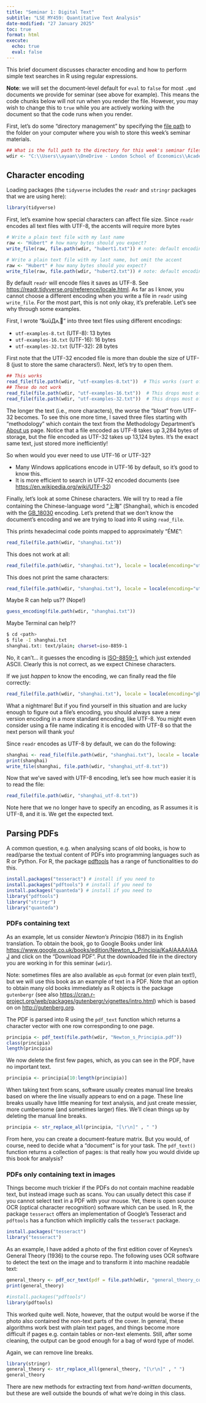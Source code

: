 ```yaml
---
title: "Seminar 1: Digital Text"
subtitle: "LSE MY459: Quantitative Text Analysis"
date-modified: "27 January 2025" 
toc: true
format: html
execute:
  echo: true
  eval: false
---
```


This brief document discusses character encoding and how to perform simple text searches in R using regular expressions.

**Note**: we will set the document-level default for `eval` to `false` for most `.qmd` documents we provide for seminar (see above for example). This means the code chunks below will not run when you render the file. However, you may wish to change this to `true` while you are actively working with the document so that the code runs when you render.

First, let's do some "directory management" by specifying the [file path](https://en.wikipedia.org/wiki/Path_(computing)) to the folder on your computer where you wish to store this week's seminar materials. 

```r
## What is the full path to the directory for this week's seminar files?
wdir <- "C:\\Users\\ayaan\\OneDrive - London School of Economics\\Academics\\MPA_DSPP\\Text Analysis\\lectures\\week02"
```

## Character encoding 

Loading packages (the `tidyverse` includes the `readr` and `stringr` packages that we are using here):

```r
library(tidyverse)
```

First, let's examine how special characters can affect file size. Since `readr` encodes all text files with UTF-8, the accents will require more bytes

```r
# Write a plain text file with my last name
raw <- "Hübert" # how many bytes should you expect?
write_file(raw, file.path(wdir, "hubert1.txt")) # note: default encoding is UTF-8

# Write a plain text file with my last name, but omit the accent
raw <- "Hubert" # how many bytes should you expect?
write_file(raw, file.path(wdir, "hubert2.txt")) # note: default encoding is UTF-8
```

By default `readr` will encode files it saves as UTF-8. See <https://readr.tidyverse.org/reference/locale.html>. As far as I know, you cannot choose a different encoding when you write a file in `readr` using `write_file`. For the most part, this is not only okay, it's preferable. Let's see why through some examples. 

First, I wrote "&uüДሊ🫠" into three text files using different encodings:

- `utf-examples-8.txt` (UTF-8): 13 bytes
- `utf-examples-16.txt` (UTF-16): 16 bytes
- `utf-examples-32.txt` (UTF-32): 28 bytes 

First note that the UTF-32 encoded file is more than double the size of UTF-8 (just to store the same characters!). Next, let's try to open them.

```r
## This works
read_file(file.path(wdir, "utf-examples-8.txt"))  # This works (sort of...)
## These do not work
read_file(file.path(wdir, "utf-examples-16.txt"))  # This drops most of the characters
read_file(file.path(wdir, "utf-examples-32.txt"))  # This drops most of the characters
```

The longer the text (i.e., more characters), the worse the "bloat" from UTF-32 becomes. To see this one more time, I saved three files starting with "methodology" which contain the text from the Methodology Department's [About us](https://www.lse.ac.uk/Methodology/About-us/About-us) page. Notice that a file encoded as UTF-8 takes up 3,284 bytes of storage, but the file encoded as UTF-32 takes up 13,124 bytes. It's the exact same text, just stored more inefficiently! 

So when would you ever need to use UTF-16 or UTF-32?

- Many Windows applications encode in UTF-16 by default, so it's good to know this.
- It is more efficient to search in UTF-32 encoded documents (see <https://en.wikipedia.org/wiki/UTF-32>)

Finally, let's look at some Chinese characters. We will try to read a file containing the Chinese-language word "上海" (Shanghai), which is encoded with the [GB_18030](https://en.wikipedia.org/wiki/GB_18030) encoding. Let's pretend that we don't know the document's encoding and we are trying to load into R using `read_file`.

This prints hexadecimal code points mapped to approximately "ÉϺ£": 

```r
read_file(file.path(wdir, "shanghai.txt")) 
```

This does not work at all:

```r
read_file(file.path(wdir, "shanghai.txt"), locale = locale(encoding="utf-8"))
```

This does not print the same characters:

```r
read_file(file.path(wdir, "shanghai.txt"), locale = locale(encoding="utf-16")) 
```

Maybe R can help us?? (Nope!)

```r
guess_encoding(file.path(wdir, "shanghai.txt"))
```

Maybe Terminal can help??

```bash
$ cd <path>
$ file -I shanghai.txt
shanghai.txt: text/plain; charset=iso-8859-1
```

No, it can't... it guesses the encoding is [ISO-8859-1](https://en.wikipedia.org/wiki/ISO/IEC_8859-1), which just extended ASCII. Clearly this is not correct, as we expect Chinese characters.

If we just *happen* to know the encoding, we can finally read the file correctly:

```r
read_file(file.path(wdir, "shanghai.txt"), locale = locale(encoding="gb18030"))
```

What a nightmare! But if you find yourself in this situation and are lucky enough to figure out a file's encoding, you should always save a new version encoding in a more standard encoding, like UTF-8. You might even consider using a file name indicating it is encoded with UTF-8 so that the next person will thank you!

Since `readr` encodes as UTF-8 by default, we can do the following:

```r
shanghai <- read_file(file.path(wdir, "shanghai.txt"), locale = locale(encoding="gb18030"))
print(shanghai)
write_file(shanghai, file.path(wdir, "shanghai_utf-8.txt"))
```

Now that we've saved with UTF-8 encoding, let's see how much easier it is to read the file:

```r
read_file(file.path(wdir, "shanghai_utf-8.txt"))
```

Note here that we no longer have to specify an encoding, as R assumes it is UTF-8, and it is. We get the expected text.

## Parsing PDFs

A common question, e.g. when analysing scans of old books, is how to read/parse the textual content of PDFs into programming languages such as R or Python. For R, the package [pdftools](https://cran.r-project.org/web/packages/pdftools/pdftools.pdf) has a range of functionalities to do this.

```r
install.packages("tesseract") # install if you need to
install.packages("pdftools") # install if you need to
install.packages("quanteda") # install if you need to
library("pdftools")
library("stringr")
library("quanteda")
```

### PDFs containing text

As an example, let us consider _Newton's Principia_ (1687) in its English translation. To obtain the book, go to Google Books under link <https://www.google.co.uk/books/edition/Newton_s_Principia/KaAIAAAAIAAJ> and click on the "Download PDF". Put the downloaded file in the directory you are working in for this seminar (`wdir`).

Note: sometimes files are also available as `epub` format (or even plain text!), but we will use this book as an example of text in a PDF. Note that an option to obtain many old books immediately as R objects is the package `gutenbergr` (see also <https://cran.r-project.org/web/packages/gutenbergr/vignettes/intro.html>) which is based on on <http://gutenberg.org>.

The PDF is parsed into R using the `pdf_text` function which returns a character vector with one row corresponding to one page.

```r
principia <- pdf_text(file.path(wdir, "Newton_s_Principia.pdf"))
class(principia)
length(principia)
```

We now delete the first few pages, which, as you can see in the PDF, have no important text.

```r
principia <- principia[10:length(principia)]
```

When taking text from scans, software usually creates manual line breaks based on where the line visually appears to end on a page. These line breaks usually have little meaning for text analysis, and just create messier, more cumbersome (and sometimes larger) files. We'll clean things up by deleting the manual line breaks.

```r
principia <- str_replace_all(principia, "[\r\n]" , " ")
```

From here, you can create a document-feature matrix. But you would, of course, need to decide what a "document" is for your task. The `pdf_text()` function returns a collection of pages: is that really how you would divide up this book for analysis?

### PDFs only containing text in images

Things become much trickier if the PDFs do not contain machine readable text, but instead image such as scans. You can usually detect this case if you cannot select text in a PDF with your mouse. Yet, there is open source OCR (optical character recognition) software which can be used. In R, the package `tesseract` offers an implementation of Google's Tesseract and `pdftools` has a function which implicitly calls the `tesseract` package. 

```r
install.packages("tesseract")
library("tesseract")
```

As an example, I have added a photo of the first edition cover of Keynes's General Theory (1936) to the course repo. The following uses OCR software to detect the text on the image and to transform it into machine readable text:

```r
general_theory <- pdf_ocr_text(pdf = file.path(wdir, "general_theory_cover.pdf"), language = "eng", dpi = 300)
print(general_theory)
```
```r
#install.packages("pdftools")
library(pdftools)
```

This worked quite well. Note, however, that the output would be worse if the photo also contained the non-text parts of the cover. In general, these algorithms work best with plain text pages, and things become more difficult if pages e.g. contain tables or non-text elements. Still, after some cleaning, the output can be good enough for a bag of word type of model.

Again, we can remove line breaks.

```r
library(stringr)
general_theory <- str_replace_all(general_theory, "[\r\n]" , " ")
general_theory
```

There are new methods for extracting text from _hand-written_ documents, but these are well outside the bounds of what we're doing in this class.